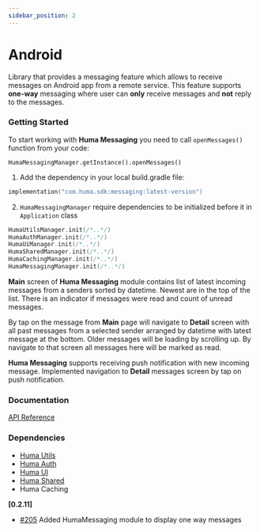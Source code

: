 ```yaml
---
sidebar_position: 2
---
```




# Android
Library that provides a messaging feature which allows to receive messages on Android app from a remote service. This feature supports **one-way** messaging where user can **only** receive messages and **not** reply to the messages.

### Getting Started
<Tabs>
<TabItem value="example" label="Example" default>

To start working with **Huma Messaging** you need to call `openMessages()` function from your code:

```korlin
HumaMessagingManager.getInstance().openMessages()
```

</TabItem>
<TabItem value="installing" label="Installing">

1. Add the dependency in your local build.gradle file:   


```kotlin
implementation("com.huma.sdk:messaging:latest-version")
```

2. `HumaMessagingManager` require dependencies to be initialized before it in `Application` class

```kotlin
HumaUtilsManager.init(/*..*/)
HumaAuthManager.init(/*..*/)
HumaUiManager.init(/*..*/)
HumaSharedManager.init(/*..*/)
HumaCachingManager.init(/*..*/)
HumaMessagingManager.init(/*..*/)
```

</TabItem>
<TabItem value="readme" label="Readme" default>

**Main** screen of **Huma Messaging** module contains list of latest incoming messages from a senders sorted by datetime. Newest are in the top of the list. 
There is an indicator if messages were read and count of unread messages.

By tap on the message from **Main** page will navigate to **Detail** screen with all past messages from a selected sender arranged by datetime with latest message at the bottom. Older messages will be loading by scrolling up. By navigate to that screen all messages here will be marked as read.

**Huma Messaging** supports receiving push notification with new incoming message. Implemented navigation to **Detail** messages screen by tap on push notification.


### Documentation   
[API Reference](https://github.com/huma-engineering/huma-android-sdk/releases)

 ### Dependencies
- [Huma Utils](../Utilities/Android.mdx)
- [Huma Auth](../Authentication/Android.mdx)
- [Huma UI](../UI/Android.mdx)
- [Huma Shared](../Shared%20Models/Android.mdx)
- Huma Caching

</TabItem>
<TabItem value="changelog" label="Changelog">

**[0.2.11]**

  - [#205](https://github.com/huma-engineering/huma-android-sdk/pull/205) Added HumaMessaging module to display one way messages
  
</TabItem>
</Tabs>